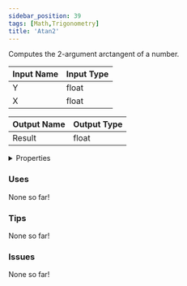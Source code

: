 ```yaml
---
sidebar_position: 39
tags: [Math,Trigonometry]
title: 'Atan2'
---
```


Computes the 2-argument arctangent of a number.




<EsbSvg />

| Input Name | Input Type |
|-----------|-----------|
| Y | float |
| X | float |

| Output Name | Output Type |
|-----------|-----------|
| Result | float |


<details>
  <summary>Properties</summary>
  <div>
    <div>
    <table>
      <thead>
        <tr>
          <th>Is beta required?</th>
          <th>❌</th>
        </tr>
        <tr>
          <th>Is this chip a trolling risk?</th>
          <th>❌</th>
        </tr>
        <tr>
          <th>Is this chip a role assignment risk?</th>
          <th>❌</th>
        </tr>
        <tr>
          <th>Chip UUID</th>
          <th>02d62908-550d-4f8b-8bc7-0960fb1b547f</th>
        </tr>
      </thead>
    </table>
    </div>
  </div>
</details>

### Uses

None so far!

### Tips

None so far!

### Issues

None so far!